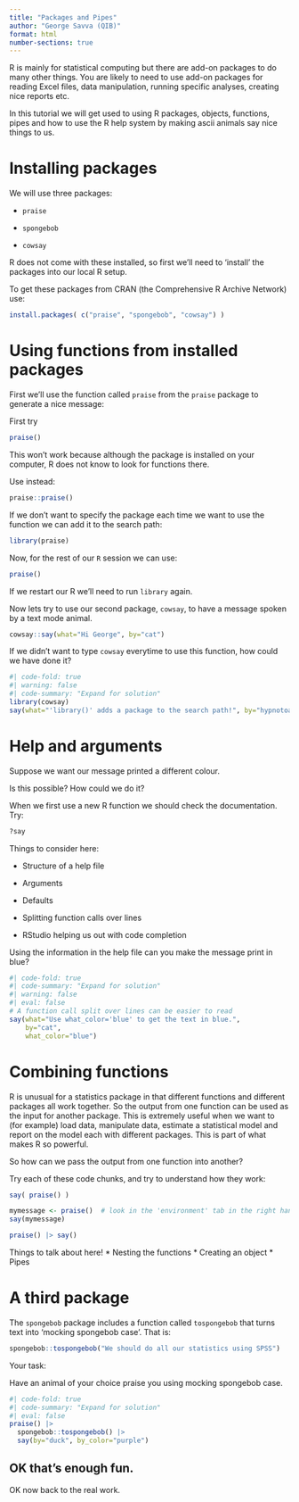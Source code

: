 ```yaml
---
title: "Packages and Pipes"
author: "George Savva (QIB)"
format: html
number-sections: true
---
```


R is mainly for statistical computing but there are add-on packages to do many other things.  You are likely to need to use add-on packages for reading Excel files, data manipulation, running specific analyses, creating nice reports etc.

In this tutorial we will get used to using R packages, objects, functions, pipes and how to use the R help system by making ascii animals say nice things to us.

# Installing packages

We will use three packages:

* `praise`

* `spongebob`

* `cowsay`

R does not come with these installed, so first we'll need to 'install' the packages into our local R setup.

To get these packages from CRAN (the Comprehensive R Archive Network) use:

```r
install.packages( c("praise", "spongebob", "cowsay") )
```

# Using functions from installed packages

First we'll use the function called `praise` from the `praise` package to generate a nice message:

First try

```r
praise()
```

This won't work because although the package is installed on your computer, R does not know to look for functions there.

Use instead:

```r
praise::praise()
```

If we don't want to specify the package each time we want to use the function we can add it to the search path:

```r
library(praise)
```

Now, for the rest of our `R` session we can use:

```r
praise()
```
If we restart our R we'll need to run `library` again.

Now lets try to use our second package, `cowsay`, to have a message spoken by a text mode animal.

```r
cowsay::say(what="Hi George", by="cat")
```

If we didn't want to type `cowsay` everytime to use this function, how could we have done it?

```r
#| code-fold: true
#| warning: false
#| code-summary: "Expand for solution"
library(cowsay)
say(what="'library()' adds a package to the search path!", by="hypnotoad")
```
# Help and arguments

Suppose we want our message printed a different colour.

Is this possible?  How could we do it?

When we first use a new R function we should check the documentation.  Try:

```r
?say
```

Things to consider here:

* Structure of a help file

* Arguments

* Defaults

* Splitting function calls over lines

* RStudio helping us out with code completion

Using the information in the help file can you make the message print in blue?

```r
#| code-fold: true
#| code-summary: "Expand for solution"
#| warning: false
#| eval: false
# A function call split over lines can be easier to read
say(what="Use what_color='blue' to get the text in blue.", 
    by="cat", 
    what_color="blue")
```

# Combining functions

R is unusual for a statistics package in that different functions and different packages all work together.  So the output from one function can be used as the input for another package.  This is extremely useful when we want to (for example) load data, manipulate data, estimate a statistical model and report on the model each with different packages.  This is part of what makes R so powerful.

So how can we pass the output from one function into another?

Try each of these code chunks, and try to understand how they work:

```r
say( praise() )
```

```r
mymessage <- praise()  # look in the 'environment' tab in the right hand pane. what does <- do?
say(mymessage)
```

```r
praise() |> say()
```

Things to talk about here!
* Nesting the functions
* Creating an object
* Pipes

# A third package

The `spongebob` package includes a function called `tospongebob` that turns text into 'mocking spongebob case'.  That is:

```r
spongebob::tospongebob("We should do all our statistics using SPSS")
```

Your task:

Have an animal of your choice praise you using mocking spongebob case.

```r
#| code-fold: true
#| code-summary: "Expand for solution"
#| eval: false
praise() |> 
  spongebob::tospongebob() |>
  say(by="duck", by_color="purple")
```

## OK that's enough fun.

OK now back to the real work.
